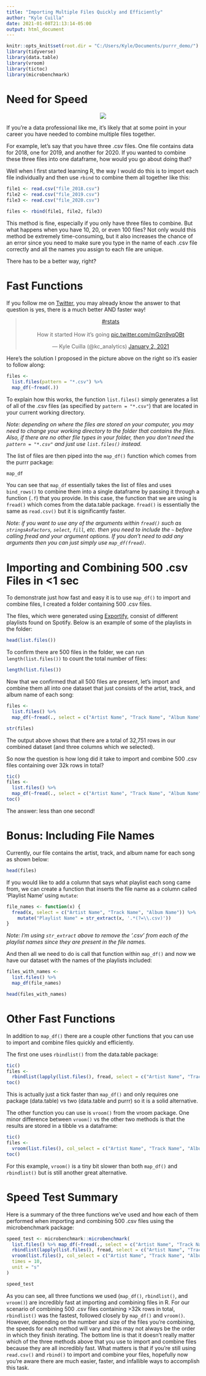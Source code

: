 ```yaml
---
title: "Importing Multiple Files Quickly and Efficiently"
author: "Kyle Cuilla"
date: 2021-01-08T21:13:14-05:00
output: html_document
---
```


```r
knitr::opts_knit$set(root.dir = "C:/Users/Kyle/Documents/purrr_demo/")
library(tidyverse)
library(data.table)
library(vroom)
library(tictoc)
library(microbenchmark)
```

# Need for Speed

<center>
![](https://media.giphy.com/media/26AHLNr8en8J3ovOo/giphy.gif)
</center>

If you're a data professional like me, it's likely that at some point in your career you have needed to combine multiple files together.

For example, let's say that you have three .csv files. One file contains data for 2018, one for 2019, and another for 2020. If you wanted to combine these three files into one dataframe, how would you go about doing that?

Well when I first started learning R, the way I would do this is to import each file individually and then use `rbind` to combine them all together like this:

```r
file1 <- read.csv("file_2018.csv")
file2 <- read.csv("file_2019.csv")
file3 <- read.csv("file_2020.csv")

files <- rbind(file1, file2, file3)
```

This method is fine, especially if you only have three files to combine. But what happens when you have 10, 20, or even 100 files? Not only would this method be extremely time-consuming, but it also increases the chance of an error since you need to make sure you type in the name of each .csv file correctly and all the names you assign to each file are unique.

There has to be a better way, right?

# Fast Functions

If you follow me on [Twitter](https://twitter.com/kc_analytics), you may already know the answer to that question is yes, there is a much better AND faster way!

<center>
<blockquote class="twitter-tweet"><p lang="en" dir="ltr"><a href="https://twitter.com/hashtag/rstats?src=hash&amp;ref_src=twsrc%5Etfw">#rstats</a><br><br>How it started How it’s going <a href="https://t.co/mGzn9vqOBt">pic.twitter.com/mGzn9vqOBt</a></p>&mdash; Kyle Cuilla (@kc_analytics) <a href="https://twitter.com/kc_analytics/status/1345434428059881480?ref_src=twsrc%5Etfw">January 2, 2021</a></blockquote> <script async src="https://platform.twitter.com/widgets.js" charset="utf-8"></script>
</center>

Here's the solution I proposed in the picture above on the right  so it's easier to follow along:

```r
files <- 
  list.files(pattern = "*.csv") %>%
  map_df(~fread(.))
```

To explain how this works, the function `list.files()` simply generates a list of all of the .csv files (as specified by `pattern = "*.csv"`) that are located in your current working directory. 

<i>
Note: depending on where the files are stored on your computer, you may need to change your working directory to the folder that contains the files. Also, if there are no other file types in your folder, then you don't need the `pattern = "*.csv"` and just use `list.files()` instead.
</i>

The list of files are then piped into the `map_df()` function which comes from the purrr package:

```r
map_df
```

You can see that `map_df` essentially takes the list of files and uses `bind_rows()` to combine them into a single dataframe by passing it through a function (`.f`) that you provide. In this case, the function that we are using is `fread()` which comes from the data.table package. `fread()` is essentially the same as `read.csv()` but it is significantly faster. 

<i>
Note: if you want to use any of the arguments within `fread()` such as `stringsAsFactors`, `select`, `fill`, etc. then you need to include the `~` before calling fread and  your argument options. If you don't need to add any arguments then you can just simply use `map_df(fread)`.
</i>

# Importing and Combining 500 .csv Files in <1 sec

To demonstrate just how fast and easy it is to use `map_df()` to import and combine files, I created a folder containing 500 .csv files.

The files, which were generated using [Exportify](https://watsonbox.github.io/exportify/), consist of different playlists found on Spotify. Below is an example of some of the playlists in the folder:

```r
head(list.files())
```

To confirm there are 500 files in the folder, we can run `length(list.files())` to count the total number of files:

```r
length(list.files())
```

Now that we confirmed that all 500 files are present, let's import and combine them all into one dataset that just consists of the artist, track, and album name of each song:

```r
files <-
  list.files() %>%
  map_df(~fread(., select = c("Artist Name", "Track Name", "Album Name")))

str(files)
```

The output above shows that there are a total of 32,751 rows in our combined dataset (and three columns which we selected). 

So now the question is how long did it take to import and combine 500 .csv files containing over 32k rows in total?

```r
tic()
files <-
  list.files() %>%
  map_df(~fread(., select = c("Artist Name", "Track Name", "Album Name")))
toc()
```

The answer: less than one second!

# Bonus: Including File Names

Currently, our file contains the artist, track, and album name for each song as shown below:

```r
head(files)
```

If you would like to add a column that says what playlist each song came from, we can create a function that inserts the file name as a column called 'Playlist Name' using `mutate`:

```r
file_names <- function(x) {
  fread(x, select = c("Artist Name", "Track Name", "Album Name")) %>% 
    mutate("Playlist Name" = str_extract(x, '.*(?=\\.csv)'))
}
```

<i>Note: I'm using `str_extract` above to remove the '.csv' from each of the playlist names since they are present in the file names.</i>

And then all we need to do is call that function within `map_df()` and now we have our dataset with the names of the playlists included: 

```r
files_with_names <-
  list.files() %>%
  map_df(file_names)

head(files_with_names)
```

# Other Fast Functions

In addition to `map_df()` there are a couple other functions that you can use to import and combine files quickly and efficiently.

The first one uses `rbindlist()` from the data.table package:

```r
tic()
files <- 
  rbindlist(lapply(list.files(), fread, select = c("Artist Name", "Track Name", "Album Name")))
toc()
```

This is actually just a tick faster than `map_df()` and only requires one package (data.table) vs two (data.table and purrr) so it is a solid alternative.

The other function you can use is `vroom()` from the vroom package. One minor difference between `vroom()` vs the other two methods is that the results are stored in a tibble vs a dataframe: 

```r
tic()
files <- 
  vroom(list.files(), col_select = c("Artist Name", "Track Name", "Album Name"))
toc()
```

For this example, `vroom()` is a tiny bit slower than both `map_df()` and `rbindlist()` but is still another great alternative. 

# Speed Test Summary

Here is a summary of the three functions we've used and how each of them performed when importing and combining 500 .csv files using the microbenchmark package:

```r
speed_test <- microbenchmark::microbenchmark(
  list.files() %>% map_df(~fread(., select = c("Artist Name", "Track Name", "Album Name"))),
  rbindlist(lapply(list.files(), fread, select = c("Artist Name", "Track Name", "Album Name"))),
  vroom(list.files(), col_select = c("Artist Name", "Track Name", "Album Name")),
  times = 10,
  unit = "s"
)

speed_test
```

As you can see, all three functions we used (`map_df()`, `rbindlist()`, and `vroom()`) are incredibly fast at importing and combining files in R. For our scenario of combining 500 .csv files containing >32k rows in total, `rbindlist()` was the fastest, followed closely by `map_df()` and `vroom()`. However, depending on the number and size of the files you're combining, the speeds for each method will vary and this may not always be the order in which they finish iterating. The bottom line is that it doesn't really matter which of the three methods above that you use to import and combine files because they are all incredibly fast. What matters is that if you're still using `read.csv()` and `rbind()` to import and combine your files, hopefully now you're aware there are much easier, faster, and infallible ways to accomplish this task.
